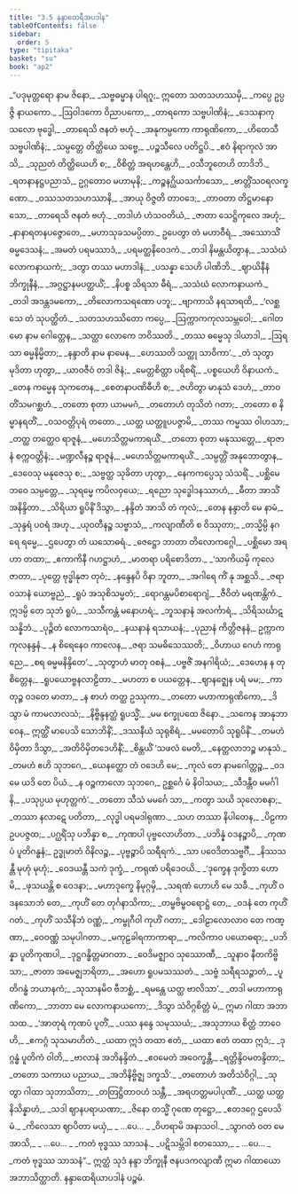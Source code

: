 ```yaml
---
title: "3.5 နန္ဒာထေရီအပဒါန"
tableOfContents: false
sidebar:
  order: 5
type: "tipitaka"
basket: "su"
book: "ap2"
---
```



<DynamicBreadcrumb />

<Division number="166" book="ap2" e="ch" v="20" p="68">

<Paragraph number="868" type="verses" book="ap2">
_“ပဒုမုတ္တရော နာမ ဇိနော,_  
_သဗ္ဗဓမ္မာန ပါရဂူ;_  
ဣတော သတသဟဿမှိ,_  
_ကပ္ပေ ဥပ္ပဇ္ဇိ နာယကော._  

</Paragraph>

</Division>
<Division number="167" book="ap2" e="ch" v="20" p="68">

<Paragraph number="869" type="verses" book="ap2">
_ဩဝါဒကော ဝိညာပကော,_  
_တာရကော သဗ္ဗပါဏိနံ;_  
_ဒေသနာကုသလော ဗုဒ္ဓေါ,_  
_တာရေသိ ဇနတံ ဗဟုံ._  

</Paragraph>

</Division>
<Division number="168" book="ap2" e="ch" v="20" p="68">

<Paragraph number="870" type="verses" book="ap2">
_အနုကမ္ပကော ကာရုဏိကော,_  
_ဟိတေသီ သဗ္ဗပါဏိနံ;_  
_သမ္ပတ္တေ တိတ္ထိယေ သဗ္ဗေ,_  
_ပဉ္စသီလေ ပတိဋ္ဌပိ._  

</Paragraph>

</Division>
<Division number="169" book="ap2" e="ch" v="20" p="69">

<Paragraph number="871" type="verses" book="ap2">
_ဧဝံ နိရာကုလံ အာသိ,_  
_သုညတံ တိတ္ထိယေဟိ စ;_  
_ဝိစိတ္တံ အရဟန္တေဟိ,_  
_ဝသီဘူတေဟိ တာဒိဘိ._  

</Paragraph>

</Division>
<Division number="170" book="ap2" e="ch" v="20" p="126">

<Paragraph number="872" type="verses" book="ap2">
_ရတနာနဋ္ဌပညာသံ,_  
ဥဂ္ဂတောဝ မဟာမုနိ;_  
_ကဉ္စနဂ္ဃိယသင်္ကာသော,_  
_ဗာတ္တိံသဝရလက္ခဏော._  

</Paragraph>

</Division>
<Division number="171" book="ap2" e="ch" v="20" p="126">

<Paragraph number="873" type="verses" book="ap2">
_ဝဿသတသဟဿာနိ,_  
_အာယု ဝိဇ္ဇတိ တာဝဒေ;_  
_တာဝတာ တိဋ္ဌမာနော သော,_  
_တာရေသိ ဇနတံ ဗဟုံ._  

</Paragraph>

</Division>
<Division number="172" book="ap2" e="ch" v="20" p="126">

<Paragraph number="874" type="verses" book="ap2">
_တဒါဟံ ဟံသဝတိယံ,_  
_ဇာတာ သေဋ္ဌိကုလေ အဟုံ;_  
_နာနာရတနပဇ္ဇောတေ,_  
_မဟာသုခသမပ္ပိတာ._  

</Paragraph>

</Division>
<Division number="173" book="ap2" e="ch" v="20" p="126">

<Paragraph number="875" type="verses" book="ap2">
ဥပေတွာ တံ မဟာဝီရံ,_  
_အဿောသိံ ဓမ္မဒေသနံ;_  
_အမတံ ပရမဿာဒံ,_  
_ပရမတ္ထနိဝေဒကံ._  

</Paragraph>

</Division>
<Division number="174" book="ap2" e="ch" v="20" p="127">

<Paragraph number="876" type="verses" book="ap2">
_တဒါ နိမန္တယိတွာန,_  
_သသံဃံ လောကနာယကံ;_  
_ဒတွာ တဿ မဟာဒါနံ,_  
_ပသန္နာ သေဟိ ပါဏိဘိ._  

</Paragraph>

</Division>
<Division number="175" book="ap2" e="ch" v="20" p="127">

<Paragraph number="877" type="verses" book="ap2">
_ဈာယိနီနံ ဘိက္ခုနီနံ,_  
_အဂ္ဂဋ္ဌာနမပတ္ထယိံ;_  
_နိပစ္စ သိရသာ ဓီရံ,_  
_သသံဃံ လောကနာယကံ._  

</Paragraph>

</Division>
<Division number="176" book="ap2" e="ch" v="20" p="127">

<Paragraph number="878" type="verses" book="ap2">
_တဒါ အဒန္တဒမကော,_  
_တိလောကသရဏော ပဘူ;_  
_ဗျာကာသိ နရသာရထိ,_  
_‘လစ္ဆသေ တံ သုပတ္ထိတံ._  

</Paragraph>

</Division>
<Division number="177" book="ap2" e="ch" v="20" p="127">

<Paragraph number="879" type="verses" book="ap2">
_သတသဟဿိတော ကပ္ပေ,_  
_ဩက္ကာကကုလသမ္ဘဝေါ;_  
_ဂေါတမော နာမ ဂေါတ္တေန,_  
_သတ္ထာ လောကေ ဘဝိဿတိ._  

</Paragraph>

</Division>
<Division number="178" book="ap2" e="ch" v="20" p="127">

<Paragraph number="880" type="verses" book="ap2">
_တဿ ဓမ္မေသု ဒါယာဒါ,_  
_ဩရသာ ဓမ္မနိမ္မိတာ;_  
_နန္ဒာတိ နာမ နာမေန,_  
_ဟေဿတိ သတ္ထု သာဝိကာ’._  

</Paragraph>

</Division>
<Division number="179" book="ap2" e="ch" v="20" p="127">

<Paragraph number="881" type="verses" book="ap2">
_တံ သုတွာ မုဒိတာ ဟုတွာ,_  
_ယာဝဇီဝံ တဒါ ဇိနံ;_  
_မေတ္တစိတ္တာ ပရိစရိံ,_  
_ပစ္စယေဟိ ဝိနာယကံ._  

</Paragraph>

</Division>
<Division number="180" book="ap2" e="ch" v="20" p="127">

<Paragraph number="882" type="verses" book="ap2">
_တေန ကမ္မေန သုကတေန,_  
_စေတနာပဏိဓီဟိ စ;_  
_ဇဟိတွာ မာနုသံ ဒေဟံ,_  
_တာဝတိံသမဂစ္ဆဟံ._  

</Paragraph>

</Division>
<Division number="181" book="ap2" e="ch" v="20" p="127">

<Paragraph number="883" type="verses" book="ap2">
_တတော စုတာ ယာမမဂံ,_  
_တတောဟံ တုသိတံ ဂတာ;_  
_တတော စ နိမ္မာနရတိံ,_  
_ဝသဝတ္တိပုရံ တတော._  

</Paragraph>

</Division>
<Division number="182" book="ap2" e="ch" v="20" p="127">

<Paragraph number="884" type="verses" book="ap2">
_ယတ္ထ ယတ္ထူပပဇ္ဇာမိ,_  
_တဿ ကမ္မဿ ဝါဟသာ;_  
_တတ္ထ တတ္ထေဝ ရာဇူနံ,_  
_မဟေသိတ္တမကာရယိံ._  

</Paragraph>

</Division>
<Division number="183" book="ap2" e="ch" v="20" p="127">

<Paragraph number="885" type="verses" book="ap2">
_တတော စုတာ မနုဿတ္တေ,_  
_ရာဇာနံ စက္ကဝတ္တိနံ;_  
_မဏ္ဍလီနဉ္စ ရာဇူနံ,_  
_မဟေသိတ္တမကာရယိံ._  

</Paragraph>

</Division>
<Division number="184" book="ap2" e="ch" v="20" p="127">

<Paragraph number="886" type="verses" book="ap2">
_သမ္ပတ္တိံ အနုဘောတွာန,_  
_ဒေဝေသု မနုဇေသု စ;_  
_သဗ္ဗတ္ထ သုခိတာ ဟုတွာ,_  
_နေကကပ္ပေသု သံသရိံ._  

</Paragraph>

</Division>
<Division number="185" book="ap2" e="ch" v="20" p="128">

<Paragraph number="887" type="verses" book="ap2">
_ပစ္ဆိမေ ဘဝေ သမ္ပတ္တေ,_  
_သုရမ္မေ ကပိလဝှယေ;_  
_ရညော သုဒ္ဓေါဒနဿာဟံ,_  
_ဓီတာ အာသိံ အနိန္ဒိတာ._  

</Paragraph>

</Division>
<Division number="186" book="ap2" e="ch" v="20" p="128">

<Paragraph number="888" type="verses" book="ap2">
_သိရိယာ ရူပိနိံ ဒိသွာ,_  
_နန္ဒိတံ အာသိ တံ ကုလံ;_  
_တေန နန္ဒာတိ မေ နာမံ,_  
_သုန္ဒရံ ပဝရံ အဟု._  

</Paragraph>

</Division>
<Division number="187" book="ap2" e="ch" v="20" p="128">

<Paragraph number="889" type="verses" book="ap2">
_ယုဝတီနဉ္စ သဗ္ဗာသံ,_  
_ကလျာဏီတိ စ ဝိဿုတာ;_  
_တသ္မိမ္ပိ နဂရေ ရမ္မေ,_  
_ဌပေတွာ တံ ယသောဓရံ._  

</Paragraph>

</Division>
<Division number="188" book="ap2" e="ch" v="20" p="128">

<Paragraph number="890" type="verses" book="ap2">
_ဇေဋ္ဌော ဘာတာ တိလောကဂ္ဂေါ,_  
_ပစ္ဆိမော အရဟာ တထာ;_  
_ဧကာကိနီ ဂဟဋ္ဌာဟံ,_  
_မာတရာ ပရိစောဒိတာ._  

</Paragraph>

</Division>
<Division number="189" book="ap2" e="ch" v="20" p="128">

<Paragraph number="891" type="verses" book="ap2">
_‘သာကိယမှိ ကုလေ ဇာတာ,_  
_ပုတ္တေ ဗုဒ္ဓါနုဇာ တုဝံ;_  
_နန္ဒေနပိ ဝိနာ ဘူတာ,_  
_အဂါရေ ကိံ နု အစ္ဆသိ._  

</Paragraph>

</Division>
<Division number="190" book="ap2" e="ch" v="20" p="128">

<Paragraph number="892" type="verses" book="ap2">
_ဇရာဝသာနံ ယောဗ္ဗညံ,_  
_ရူပံ အသုစိသမ္မတံ;_  
_ရောဂန္တမပိစာရောဂျံ,_  
_ဇီဝိတံ မရဏန္တိကံ._  

</Paragraph>

</Division>
<Division number="191" book="ap2" e="ch" v="20" p="128">

<Paragraph number="893" type="verses" book="ap2">
ဣဒမ္ပိ တေ သုဘံ ရူပံ,_  
_သသီကန္တံ မနောဟရံ;_  
_ဘူသနာနံ အလင်္ကာရံ,_  
_သိရိသင်္ဃာဋသန္နိဘံ._  

</Paragraph>

</Division>
<Division number="192" book="ap2" e="ch" v="20" p="128">

<Paragraph number="894" type="verses" book="ap2">
_ပုဉ္ဇိတံ လောကသာရံဝ,_  
_နယနာနံ ရသာယနံ;_  
_ပုညာနံ ကိတ္တိဇနနံ,_  
ဥက္ကာကကုလနန္ဒနံ._  

</Paragraph>

</Division>
<Division number="193" book="ap2" e="ch" v="20" p="128">

<Paragraph number="895" type="verses" book="ap2">
_န စိရေနေဝ ကာလေန,_  
_ဇရာ သမဓိသေဿတိ;_  
_ဝိဟာယ ဂေဟံ ကာရုညေ,_  
_စရ ဓမ္မမနိန္ဒိတေ’._  

</Paragraph>

</Division>
<Division number="194" book="ap2" e="ch" v="20" p="128">

<Paragraph number="896" type="verses" book="ap2">
_သုတွာဟံ မာတု ဝစနံ,_  
_ပဗ္ဗဇိံ အနဂါရိယံ;_  
_ဒေဟေန န တု စိတ္တေန,_  
_ရူပယောဗ္ဗနလာဠိတာ._  

</Paragraph>

</Division>
<Division number="195" book="ap2" e="ch" v="20" p="158">

<Paragraph number="897" type="verses" book="ap2">
_မဟတာ စ ပယတ္တေန,_  
_ဈာနဇ္ဈေန ပရံ မမ;_  
_ကာတုဉ္စ ဝဒတေ မာတာ,_  
_န စာဟံ တတ္ထ ဥဿုကာ._  

</Paragraph>

</Division>
<Division number="196" book="ap2" e="ch" v="20" p="128">

<Paragraph number="898" type="verses" book="ap2">
_တတော မဟာကာရုဏိကော,_  
_ဒိသွာ မံ ကာမလာလသံ;_  
_နိဗ္ဗိန္ဒနတ္ထံ ရူပသ္မိံ,_  
_မမ စက္ခုပထေ ဇိနော._  

</Paragraph>

</Division>
<Division number="197" book="ap2" e="ch" v="20" p="128">

<Paragraph number="899" type="verses" book="ap2">
_သကေန အာနုဘာဝေန,_  
ဣတ္ထိံ မာပေသိ သောဘိနိံ;_  
_ဒဿနီယံ သုရုစိရံ,_  
_မမတောပိ သုရူပိနိံ._  

</Paragraph>

</Division>
<Division number="198" book="ap2" e="ch" v="20" p="129">

<Paragraph number="900" type="verses" book="ap2">
_တမဟံ ဝိမှိတာ ဒိသွာ,_  
_အတိဝိမှိတဒေဟိနိံ;_  
_စိန္တယိံ ‘သဖလံ မေတိ,_  
_နေတ္တလာဘဉ္စ မာနုသံ._  

</Paragraph>

</Division>
<Division number="199" book="ap2" e="ch" v="20" p="129">

<Paragraph number="901" type="verses" book="ap2">
_တမဟံ ဧဟိ သုဘဂေ,_  
_ယေနတ္ထော တံ ဝဒေဟိ မေ;_  
_ကုလံ တေ နာမဂေါတ္တဉ္စ,_  
_ဝဒ မေ ယဒိ တေ ပိယံ._  

</Paragraph>

</Division>
<Division number="200" book="ap2" e="ch" v="20" p="129">

<Paragraph number="902" type="verses" book="ap2">
_န ဝဉ္စကာလော သုဘဂေ,_  
ဥစ္ဆင်္ဂေ မံ နိဝါသယ;_  
_သီဒန္တီဝ မမင်္ဂါနိ,_  
_ပသုပ္ပယ မုဟုတ္တကံ’._  

</Paragraph>

</Division>
<Division number="201" book="ap2" e="ch" v="20" p="129">

<Paragraph number="903" type="verses" book="ap2">
_တတော သီသံ မမင်္ဂေ သာ,_  
_ကတွာ သယိ သုလောစနာ;_  
_တဿာ နလာဋေ ပတိတာ,_  
_လုဒ္ဓါ ပရမဒါရုဏာ._  

</Paragraph>

</Division>
<Division number="202" book="ap2" e="ch" v="20" p="129">

<Paragraph number="904" type="verses" book="ap2">
_သဟ တဿာ နိပါတေန,_  
_ပိဠကာ ဥပပဇ္ဇထ;_  
_ပဂ္ဃရိံသု ပဘိန္နာ စ,_  
_ကုဏပါ ပုဗ္ဗလောဟိတာ._  

</Paragraph>

</Division>
<Division number="203" book="ap2" e="ch" v="20" p="129">

<Paragraph number="905" type="verses" book="ap2">
_ပဘိန္နံ ဝဒနဉ္စာပိ,_  
_ကုဏပံ ပူတိဂန္ဓနံ;_  
ဥဒ္ဓုမာတံ ဝိနိလဉ္စ,_  
_ပုဗ္ဗဉ္စာပိ သရီရကံ._  

</Paragraph>

</Division>
<Division number="204" book="ap2" e="ch" v="20" p="129">

<Paragraph number="906" type="verses" book="ap2">
_သာ ပဝေဒိတသဗ္ဗင်္ဂီ,_  
_နိဿသန္တီ မုဟုံ မုဟုံ;_  
_ဝေဒယန္တီ သကံ ဒုက္ခံ,_  
_ကရုဏံ ပရိဒေဝယိ._  

</Paragraph>

</Division>
<Division number="205" book="ap2" e="ch" v="20" p="129">

<Paragraph number="907" type="verses" book="ap2">
_‘ဒုက္ခေန ဒုက္ခိတာ ဟောမိ,_  
_ဖုသယန္တိ စ ဝေဒနာ;_  
_မဟာဒုက္ခေ နိမုဂ္ဂမှိ,_  
_သရဏံ ဟောဟိ မေ သခီ._  

</Paragraph>

</Division>
<Division number="206" book="ap2" e="ch" v="20" p="129">

<Paragraph number="908" type="verses" book="ap2">
_ကုဟိံ ဝဒနသောဘံ တေ,_  
_ကုဟိံ တေ တုင်္ဂနာသိကာ;_  
_တမ္ဗဗိမ္ဗဝရောဋ္ဌံ တေ,_  
_ဝဒနံ တေ ကုဟိံ ဂတံ._  

</Paragraph>

</Division>
<Division number="207" book="ap2" e="ch" v="20" p="130">

<Paragraph number="909" type="verses" book="ap2">
_ကုဟိံ သသီနိဘံ ဝဏ္ဏံ,_  
_ကမ္ဗုဂီဝါ ကုဟိံ ဂတာ;_  
_ဒေါဠာလောလာဝ တေ ကဏ္ဏာ,_  
_ဝေဝဏ္ဏံ သမုပါဂတာ._  

</Paragraph>

</Division>
<Division number="208" book="ap2" e="ch" v="20" p="130">

<Paragraph number="910" type="verses" book="ap2">
_မကုဠခါရကာကာရာ,_  
_ကလိကာဝ ပယောဓရာ;_  
_ပဘိန္နာ ပူတိကုဏပါ,_  
_ဒုဋ္ဌဂန္ဓိတ္တမာဂတာ._  

</Paragraph>

</Division>
<Division number="209" book="ap2" e="ch" v="20" p="130">

<Paragraph number="911" type="verses" book="ap2">
_ဝေဒိမဇ္ဈာဝ သုဿောဏီ,_  
_သူနာဝ နီတကိဗ္ဗိသာ;_  
_ဇာတာ အမေဇ္ဈဘရိတာ,_  
_အဟော ရူပမသဿတံ._  

</Paragraph>

</Division>
<Division number="210" book="ap2" e="ch" v="20" p="130">

<Paragraph number="912" type="verses" book="ap2">
_သဗ္ဗံ သရီရသဉ္ဇာတံ,_  
_ပူတိဂန္ဓံ ဘယာနကံ;_  
_သုသာနမိဝ ဗီဘစ္ဆံ,_  
_ရမန္တေ ယတ္ထ ဗာလိသာ’._  

</Paragraph>

</Division>
<Division number="211" book="ap2" e="ch" v="20" p="130">

<Paragraph number="913" type="verses" book="ap2">
_တဒါ မဟာကာရုဏိကော,_  
_ဘာတာ မေ လောကနာယကော;_  
_ဒိသွာ သံဝိဂ္ဂစိတ္တံ မံ,_  
ဣမာ ဂါထာ အဘာသထ._  

</Paragraph>

</Division>
<Division number="212" book="ap2" e="ch" v="20" p="130">

<Paragraph number="914" type="verses" book="ap2">
_‘အာတုရံ ကုဏပံ ပူတိံ,_  
_ပဿ နန္ဒေ သမုဿယံ;_  
_အသုဘာယ စိတ္တံ ဘာဝေဟိ,_  
_ဧကဂ္ဂံ သုသမာဟိတံ._  

</Paragraph>

</Division>
<Division number="213" book="ap2" e="ch" v="20" p="130">

<Paragraph number="915" type="verses" book="ap2">
_ယထာ ဣဒံ တထာ ဧတံ,_  
_ယထာ ဧတံ တထာ ဣဒံ;_  
_ဒုဂ္ဂန္ဓံ ပူတိကံ ဝါတိ,_  
_ဗာလာနံ အဘိနန္ဒိတံ._  

</Paragraph>

</Division>
<Division number="214" book="ap2" e="ch" v="20" p="130">

<Paragraph number="916" type="verses" book="ap2">
_ဧဝမေတံ အဝေက္ခန္တီ,_  
_ရတ္တိန္ဒိဝမတန္ဒိတာ;_  
_တတော သကာယ ပညာယ,_  
_အဘိနိဗ္ဗိဇ္ဈ ဒက္ခသိ’._  

</Paragraph>

</Division>
<Division number="215" book="ap2" e="ch" v="20" p="130">

<Paragraph number="917" type="verses" book="ap2">
_တတောဟံ အတိသံဝိဂ္ဂါ,_  
_သုတွာ ဂါထာ သုဘာသိတာ;_  
_တတြဋ္ဌိတာဝဟံ သန္တီ,_  
_အရဟတ္တမပါပုဏိံ._  

</Paragraph>

</Division>
<Division number="216" book="ap2" e="ch" v="20" p="130">

<Paragraph number="918" type="verses" book="ap2">
_ယတ္ထ ယတ္ထ နိသိန္နာဟံ,_  
_သဒါ ဈာနပရာယဏာ;_  
_ဇိနော တသ္မိံ ဂုဏေ တုဋ္ဌော,_  
_ဧတဒဂ္ဂေ ဌပေသိ မံ._  

</Paragraph>

</Division>
<Division number="217" book="ap2" e="ch" v="20" p="130">

<Paragraph number="919" type="verses" book="ap2">
_ကိလေသာ ဈာပိတာ မယှံ,_  
_ …ပေ… _  
_ဝိဟရာမိ အနာသဝါ._  

</Paragraph>

</Division>
<Division number="218" book="ap2" e="ch" v="20" p="130">

<Paragraph number="920" type="verses" book="ap2">
_သွာဂတံ ဝတ မေ အာသိ,_  
_ …ပေ… _  
_ကတံ ဗုဒ္ဓဿ သာသနံ._  

</Paragraph>

</Division>
<Division number="219" book="ap2" e="ch" v="20" p="130">

<Paragraph number="921" type="verses" book="ap2">
_ပဋိသမ္ဘိဒါ စတဿော,_  
_ …ပေ… _  
_ကတံ ဗုဒ္ဓဿ သာသနံ”._  

</Paragraph>

<Paragraph number="922" book="ap2">
ဣတ္ထံ သုဒံ နန္ဒာ ဘိက္ခုနီ ဇနပဒကလျာဏီ ဣမာ ဂါထာယော အဘာသိတ္ထာတိ.

</Paragraph>
</Division>

<Paragraph number="923" type="center" book="ap2">
နန္ဒာထေရိယာပဒါနံ ပဉ္စမံ.
</Paragraph>
